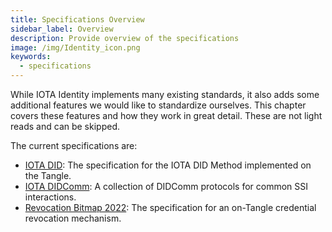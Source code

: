 ```yaml
---
title: Specifications Overview
sidebar_label: Overview
description: Provide overview of the specifications
image: /img/Identity_icon.png
keywords:
  - specifications
---
```



<ZeroSixNotice/>

While IOTA Identity implements many existing standards, it also adds some additional features we would like to standardize ourselves. This chapter covers these features and how they work in great detail. These are not light reads and can be skipped.

The current specifications are:

- [IOTA DID](./did/overview.mdx): The specification for the IOTA DID Method implemented on the Tangle.
- [IOTA DIDComm](./didcomm/overview.mdx): A collection of DIDComm protocols for common SSI interactions.
- [Revocation Bitmap 2022](./revocation_bitmap_2022.mdx): The specification for an on-Tangle credential revocation mechanism.
